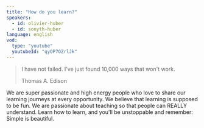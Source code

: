 ```yaml
---
title: "How do you learn?"
speakers:
  - id: olivier-huber
  - id: sonyth-huber
language: english
vod:
  type: "youtube"
  youtubeId: "qyOP7OZrlJk"
---
```

<blockquote>
    <p>I have not failed. I've just found 10,000 ways that won't work.</p>
    <footer>Thomas A. Edison</footer>
</blockquote>

We are super passionate and high energy people who love to share our learning journeys at every opportunity.
We believe that learning is supposed to be fun.
We are passionate about teaching so that people can REALLY understand.
Learn how to learn, and you'll be unstoppable and remember: Simple is beautiful.
